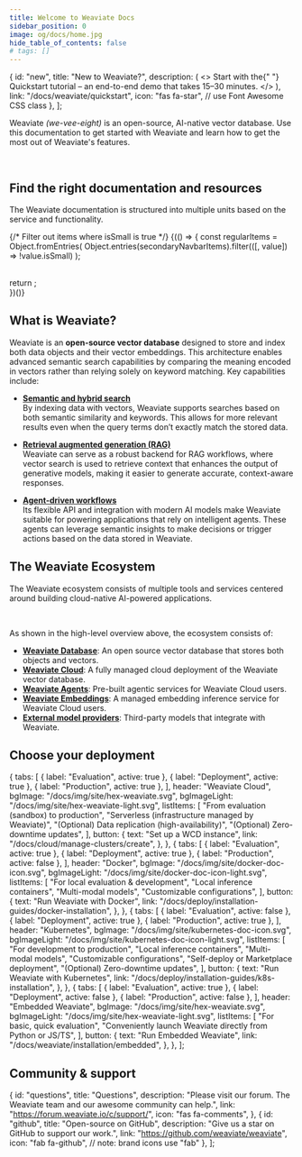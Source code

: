 ```yaml
---
title: Welcome to Weaviate Docs
sidebar_position: 0
image: og/docs/home.jpg
hide_table_of_contents: false
# tags: []
---
```



  {
    id: "new",
    title: "New to Weaviate?",
    description: (
      <>
        Start with the{" "}
        <span className={styles.highlight}>Quickstart tutorial</span> – an
        end-to-end demo that takes 15–30 minutes.
      </>
    ),
    link: "/docs/weaviate/quickstart",
    icon: "fas fa-star", // use Font Awesome CSS class
  },
];

Weaviate _(we-vee-eight)_ is an open-source, AI-native vector database. Use
this documentation to get started with Weaviate and learn how to get the
most out of Weaviate's features.

<CardsSection items={welcomeCardsData} className={styles.smallCards} />

<br />

## Find the right documentation and resources

The Weaviate documentation is structured into multiple units based on the service and functionality.

{/* Filter out items where isSmall is true */}
{(() => {
  const regularItems = Object.fromEntries(
    Object.entries(secondaryNavbarItems).filter(([, value]) => !value.isSmall)
  );
  
  <br />
  return <CardsSection items={regularItems} />;
  <br />
})()}

## What is Weaviate?

Weaviate is an **open-source vector database** designed to store and index both data objects and their vector embeddings. This architecture enables advanced semantic search capabilities by comparing the meaning encoded in vectors rather than relying solely on keyword matching. Key capabilities include:

- **[Semantic and hybrid search](./search/basics.md)**  
  By indexing data with vectors, Weaviate supports searches based on both semantic similarity and keywords. This allows for more relevant results even when the query terms don’t exactly match the stored data.

- **[Retrieval augmented generation (RAG)](./search/generative.md)**  
  Weaviate can serve as a robust backend for RAG workflows, where vector search is used to retrieve context that enhances the output of generative models, making it easier to generate accurate, context-aware responses.

- **[Agent-driven workflows](../agents/index.md)**  
  Its flexible API and integration with modern AI models make Weaviate suitable for powering applications that rely on intelligent agents. These agents can leverage semantic insights to make decisions or trigger actions based on the data stored in Weaviate.

## The Weaviate Ecosystem

The Weaviate ecosystem consists of multiple tools and services centered around building cloud-native AI-powered applications.


<DocsImage
  image={WeaviateEcosystem}
  alt="The Weaviate Ecosystem"
  layout="below"
/>
<br />

As shown in the high-level overview above, the ecosystem consists of:

- **[Weaviate Database](#what-is-weaviate)**: An open source vector database that stores both objects and vectors.
- **[Weaviate Cloud](/docs/cloud)**: A fully managed cloud deployment of the Weaviate vector database.
- **[Weaviate Agents](/docs/agents)**: Pre-built agentic services for Weaviate Cloud users.
- **[Weaviate Embeddings](/docs/cloud/embeddings)**: A managed embedding inference service for Weaviate Cloud users.
- **[External model providers](/docs/weaviate/model-providers)**: Third-party models that integrate with Weaviate.

## Choose your deployment

  {
    tabs: [
      { label: "Evaluation", active: true },
      { label: "Deployment", active: true },
      { label: "Production", active: true },
    ],
    header: "Weaviate Cloud",
    bgImage: "/docs/img/site/hex-weaviate.svg",
    bgImageLight: "/docs/img/site/hex-weaviate-light.svg",
    listItems: [
      "From evaluation (sandbox) to production",
      "Serverless (infrastructure managed by Weaviate)",
      "(Optional) Data replication (high-availability)",
      "(Optional) Zero-downtime updates",
    ],
    button: {
      text: "Set up a WCD instance",
      link: "/docs/cloud/manage-clusters/create",
    },
  },
  {
    tabs: [
      { label: "Evaluation", active: true },
      { label: "Deployment", active: true },
      { label: "Production", active: false },
    ],
    header: "Docker",
    bgImage: "/docs/img/site/docker-doc-icon.svg",
    bgImageLight: "/docs/img/site/docker-doc-icon-light.svg",
    listItems: [
      "For local evaluation & development",
      "Local inference containers",
      "Multi-modal models",
      "Customizable configurations",
    ],
    button: {
      text: "Run Weaviate with Docker",
      link: "/docs/deploy/installation-guides/docker-installation",
    },
  },
  {
    tabs: [
      { label: "Evaluation", active: false },
      { label: "Deployment", active: true },
      { label: "Production", active: true },
    ],
    header: "Kubernetes",
    bgImage: "/docs/img/site/kubernetes-doc-icon.svg",
    bgImageLight: "/docs/img/site/kubernetes-doc-icon-light.svg",
    listItems: [
      "For development to production",
      "Local inference containers",
      "Multi-modal models",
      "Customizable configurations",
      "Self-deploy or Marketplace deployment",
      "(Optional) Zero-downtime updates",
    ],
    button: {
      text: "Run Weaviate with Kubernetes",
      link: "/docs/deploy/installation-guides/k8s-installation",
    },
  },
  {
    tabs: [
      { label: "Evaluation", active: true },
      { label: "Deployment", active: false },
      { label: "Production", active: false },
    ],
    header: "Embedded Weaviate",
    bgImage: "/docs/img/site/hex-weaviate.svg",
    bgImageLight: "/docs/img/site/hex-weaviate-light.svg",
    listItems: [
      "For basic, quick evaluation",
      "Conveniently launch Weaviate directly from Python or JS/TS",
    ],
    button: {
      text: "Run Embedded Weaviate",
      link: "/docs/weaviate/installation/embedded",
    },
  },
];

<DeploymentCards items={deploymentCardsData} />

## Community & support

  {
    id: "questions",
    title: "Questions",
    description:
      "Please visit our forum. The Weaviate team and our awesome community can help.",
    link: "https://forum.weaviate.io/c/support/",
    icon: "fas fa-comments",
  },
  {
    id: "github",
    title: "Open-source on GitHub",
    description: "Give us a star on GitHub to support our work.",
    link: "https://github.com/weaviate/weaviate",
    icon: "fab fa-github", // note: brand icons use "fab"
  },
];

<CardsSection items={communityCardsData} />

